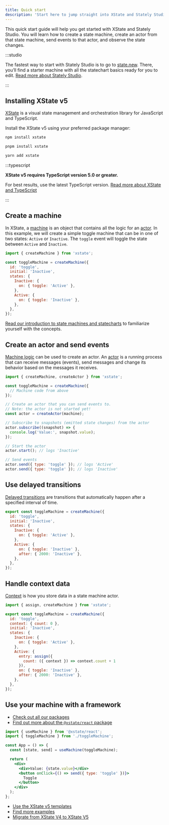```yaml
---
title: Quick start
description: 'Start here to jump straight into XState and Stately Studio.'
---
```


This quick start guide will help you get started with XState and Stately Studio. You will learn how to create a state machine, create an actor from that state machine, send events to that actor, and observe the state changes.

:::studio

The fastest way to start with Stately Studio is to go to [state.new](https://state.new). There, you’ll find a starter machine with all the statechart basics ready for you to edit. [Read more about Stately Studio](studio.mdx).

:::

## Installing XState v5

[XState](xstate.mdx) is a visual state management and orchestration library for JavaScript and TypeScript.

Install the XState v5 using your preferred package manager:


<Tabs>
<TabItem value="npm" label="npm">

```bash
npm install xstate
```

</TabItem>

<TabItem value="pnpm" label="pnpm">

```bash
pnpm install xstate
```

</TabItem>

<TabItem value="yarn" label="yarn">

```bash
yarn add xstate
```

</TabItem>
</Tabs>

:::typescript

**XState v5 requires TypeScript version 5.0 or greater.** 

For best results, use the latest TypeScript version. [Read more about XState and TypeScript](typescript.mdx)

:::


## Create a machine

In XState, a [machine](machines.mdx) is an object that contains all the logic for an [actor](actors.mdx). In this example, we will create a simple toggle machine that can be in one of two states: `Active` or `Inactive`. The `toggle` event will toggle the state between `Active` and `Inactive`.

```js
import { createMachine } from 'xstate';

const toggleMachine = createMachine({
  id: 'toggle',
  initial: 'Inactive',
  states: {
    Inactive: {
      on: { toggle: 'Active' },
    },
    Active: {
      on: { toggle: 'Inactive' },
    },
  },
});
```

[Read our introduction to state machines and statecharts](state-machines-and-statecharts.mdx) to familiarize yourself with the concepts.

## Create an actor and send events

[Machine logic](/docs/actors#actor-logic) can be used to create an actor. An [actor](actors.mdx) is a running process that can receive messages (events), send messages and change its behavior based on the messages it receives.

```js
import { createMachine, createActor } from 'xstate';

const toggleMachine = createMachine({
  // Machine code from above
});

// Create an actor that you can send events to.
// Note: the actor is not started yet!
const actor = createActor(machine);

// Subscribe to snapshots (emitted state changes) from the actor
actor.subscribe((snapshot) => {
  console.log('Value:', snapshot.value);
});

// Start the actor
actor.start(); // logs 'Inactive'

// Send events
actor.send({ type: 'toggle' }); // logs 'Active'
actor.send({ type: 'toggle' }); // logs 'Inactive'
```

## Use delayed transitions

[Delayed transitions](delayed-transitions.mdx) are transitions that automatically happen after a specified interval of time.

```js
export const toggleMachine = createMachine({
  id: 'toggle',
  initial: 'Inactive',
  states: {
    Inactive: {
      on: { toggle: 'Active' },
    },
    Active: {
      on: { toggle: 'Inactive' },
      after: { 2000: 'Inactive' },
    },
  },
});
```

## Handle context data

[Context](context.mdx) is how you store data in a state machine actor.

```js
import { assign, createMachine } from 'xstate';

export const toggleMachine = createMachine({
  id: 'toggle',
  context: { count: 0 },
  initial: 'Inactive',
  states: {
    Inactive: {
      on: { toggle: 'Active' },
    },
    Active: {
      entry: assign({
        count: ({ context }) => context.count + 1
      }),
      on: { toggle: 'Inactive' },
      after: { 2000: 'Inactive' },
    },
  },
});
```

## Use your machine with a framework

- [Check out all our packages](/docs/category/xstate-packages)
- [Find out more about the `@xstate/react` package](xstate-react.mdx)

```jsx
import { useMachine } from '@xstate/react';
import { toggleMachine } from './toggleMachine';

const App = () => {
  const [state, send] = useMachine(toggleMachine);

  return (
    <div>
      <div>Value: {state.value}</div>
      <button onClick={() => send({ type: 'toggle' })}>
        Toggle
      </button>
    </div>
  );
};
```

- [Use the XState v5 templates](https://github.com/statelyai/xstate/tree/next/templates)
- [Find more examples](examples.mdx)
- [Migrate from XState V4 to XState V5](migration.mdx)
